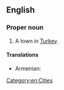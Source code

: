 ==English==
{{wikipedia}}

===Proper noun===
{{en-proper noun}}

# A town in [[Turkey]].

====Translations====
{{trans-top|town}}
* Armenian: {{t|hy|Մարզվան}}
{{trans-mid}}
{{trans-bottom}}

[[Category:en:Cities]]